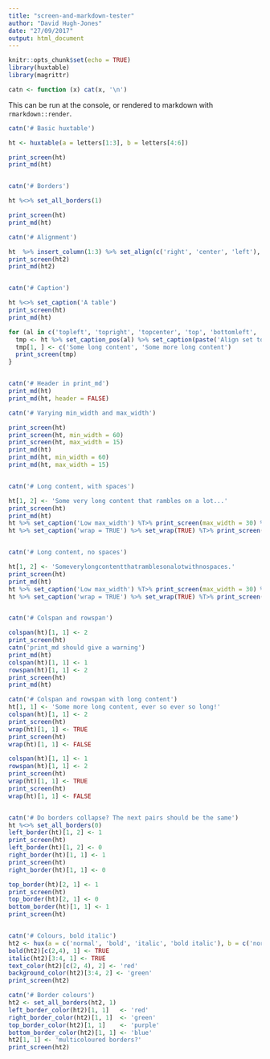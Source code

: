 ```yaml
---
title: "screen-and-markdown-tester"
author: "David Hugh-Jones"
date: "27/09/2017"
output: html_document
---
```


```r
knitr::opts_chunk$set(echo = TRUE)
library(huxtable)
library(magrittr)

catn <- function (x) cat(x, '\n')
```

This can be run at the console, or rendered to markdown with `rmarkdown::render`.



```r

catn('# Basic huxtable')

ht <- huxtable(a = letters[1:3], b = letters[4:6])

print_screen(ht)
print_md(ht)


catn('# Borders')

ht %<>% set_all_borders(1)

print_screen(ht)
print_md(ht)

catn('# Alignment')

ht  %>% insert_column(1:3) %>% set_align(c('right', 'center', 'left'), byrow = TRUE) -> ht2
print_screen(ht2)
print_md(ht2)


catn('# Caption')

ht %<>% set_caption('A table')
print_screen(ht)
print_md(ht)

for (al in c('topleft', 'topright', 'topcenter', 'top', 'bottomleft', 'bottomright', 'bottomcenter', 'bottom')) {
  tmp <- ht %>% set_caption_pos(al) %>% set_caption(paste('Align set to', al))
  tmp[1, ] <- c('Some long content', 'Some more long content')
  print_screen(tmp)
}


catn('# Header in print_md')
print_md(ht)
print_md(ht, header = FALSE)

catn('# Varying min_width and max_width')

print_screen(ht)
print_screen(ht, min_width = 60)
print_screen(ht, max_width = 15)
print_md(ht)
print_md(ht, min_width = 60)
print_md(ht, max_width = 15)


catn('# Long content, with spaces')

ht[1, 2] <- 'Some very long content that rambles on a lot...'
print_screen(ht)
print_md(ht)
ht %>% set_caption('Low max_width') %T>% print_screen(max_width = 30) %>% print_md(max_width = 30)
ht %>% set_caption('wrap = TRUE') %>% set_wrap(TRUE) %T>% print_screen(max_width = 60) %>% print_md


catn('# Long content, no spaces')

ht[1, 2] <- 'Someverylongcontentthatramblesonalotwithnospaces.'
print_screen(ht)
print_md(ht)
ht %>% set_caption('Low max_width') %T>% print_screen(max_width = 30) %>% print_md(max_width = 30)
ht %>% set_caption('wrap = TRUE') %>% set_wrap(TRUE) %T>% print_screen(max_width = 60) %>% print_md


catn('# Colspan and rowspan')

colspan(ht)[1, 1] <- 2
print_screen(ht)
catn('print_md should give a warning')
print_md(ht)
colspan(ht)[1, 1] <- 1
rowspan(ht)[1, 1] <- 2
print_screen(ht)
print_md(ht)

catn('# Colspan and rowspan with long content')
ht[1, 1] <- 'Some more long content, ever so ever so long!'
colspan(ht)[1, 1] <- 2
print_screen(ht)
wrap(ht)[1, 1] <- TRUE
print_screen(ht)
wrap(ht)[1, 1] <- FALSE

colspan(ht)[1, 1] <- 1
rowspan(ht)[1, 1] <- 2
print_screen(ht)
wrap(ht)[1, 1] <- TRUE
print_screen(ht)
wrap(ht)[1, 1] <- FALSE


catn('# Do borders collapse? The next pairs should be the same')
ht %<>% set_all_borders(0)
left_border(ht)[1, 2] <- 1
print_screen(ht)
left_border(ht)[1, 2] <- 0
right_border(ht)[1, 1] <- 1
print_screen(ht)
right_border(ht)[1, 1] <- 0

top_border(ht)[2, 1] <- 1
print_screen(ht)
top_border(ht)[2, 1] <- 0
bottom_border(ht)[1, 1] <- 1
print_screen(ht)


catn('# Colours, bold italic')
ht2 <- hux(a = c('normal', 'bold', 'italic', 'bold italic'), b = c('normal', 'red', 'green bg', 'red, green bg'))
bold(ht2)[c(2,4), 1] <- TRUE
italic(ht2)[3:4, 1] <- TRUE
text_color(ht2)[c(2, 4), 2] <- 'red'
background_color(ht2)[3:4, 2] <- 'green'
print_screen(ht2)

catn('# Border colours')
ht2 <- set_all_borders(ht2, 1)
left_border_color(ht2)[1, 1]   <- 'red'
right_border_color(ht2)[1, 1]  <- 'green'
top_border_color(ht2)[1, 1]    <- 'purple'
bottom_border_color(ht2)[1, 1] <- 'blue'
ht2[1, 1] <- 'multicoloured borders?'
print_screen(ht2)

```

